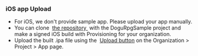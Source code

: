 
### iOS app Upload

<ul>
  <li>
    For iOS, we don't provide sample app. Please upload your app manually.
  </li>
  <li>
    You can clone&nbsp;
    <a href="https://github.com/dogu-team/gamium-unity-samples">
      the repository
    </a>&nbsp;with the DoguRpgSample project and make a signed iOS build with Provisioning
    for your organization.
  </li>
  <li>
    Upload the built .ipa file using the&nbsp;
    <a href="/management/project/app">Upload button</a> on the Organization > Project
    > App page.
  </li>
</ul>
